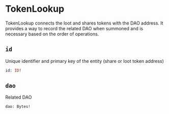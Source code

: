 # TokenLookup

TokenLookup connects the loot and shares tokens with the DAO address. It provides a way to record the related DAO when summoned and is necessary based on the order of operations.

## `id`

Unique identifier and primary key of the entity (share or loot token address)

```graphql
id: ID!
```

## `dao`

Related DAO

```graphql
dao: Bytes!
```
